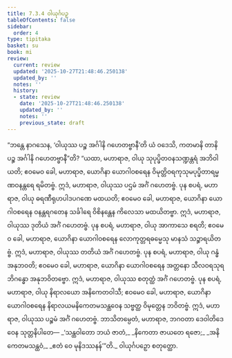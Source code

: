 ```yaml
---
title: 7.3.4 ဝါယုင်္ဂပဉှ
tableOfContents: false
sidebar:
  order: 4
type: tipitaka
basket: su
book: mi
review:
  current: review
  updated: '2025-10-27T21:48:46.250138'
  updated_by: ''
  notes: ''
  history:
  - state: review
    date: '2025-10-27T21:48:46.250138'
    updated_by: ''
    notes: ''
    previous_state: draft
---
```



<ReviewStatus review={frontmatter.review} showDetails={true} />

<HypothesisAnnotation frontmatter={frontmatter} />

<DynamicBreadcrumb />

<Division number="248" book="mi" e="ch" v="28">

<Paragraph number="1777" book="mi">
“ဘန္တေ နာဂသေန, ‘ဝါယုဿ ပဉ္စ အင်္ဂါနိ ဂဟေတဗ္ဗာနီ’တိ ယံ ဝဒေသိ, ကတမာနိ တာနိ ပဉ္စ အင်္ဂါနိ ဂဟေတဗ္ဗာနီ”တိ? “ယထာ, မဟာရာဇ, ဝါယု သုပုပ္ဖိတဝနသဏ္ဍန္တရံ အဘိဝါယတိ; ဧဝမေဝ ခေါ, မဟာရာဇ, ယောဂိနာ ယောဂါဝစရေန ဝိမုတ္တိဝရကုသုမပုပ္ဖိတာရမ္မဏဝနန္တရေ ရမိတဗ္ဗံ. ဣဒံ, မဟာရာဇ, ဝါယုဿ ပဌမံ အင်္ဂံ ဂဟေတဗ္ဗံ.
</Paragraph>

<Paragraph number="1778" book="mi">
ပုန စပရံ, မဟာရာဇ, ဝါယု ဓရဏီရုဟပါဒပဂဏေ မထယတိ; ဧဝမေဝ ခေါ, မဟာရာဇ, ယောဂိနာ ယောဂါဝစရေန ဝနန္တရဂတေန သင်္ခါရေ ဝိစိနန္တေန ကိလေသာ မထယိတဗ္ဗာ. ဣဒံ, မဟာရာဇ, ဝါယုဿ ဒုတိယံ အင်္ဂံ ဂဟေတဗ္ဗံ.
</Paragraph>

<Paragraph number="1779" book="mi">
ပုန စပရံ, မဟာရာဇ, ဝါယု အာကာသေ စရတိ; ဧဝမေဝ ခေါ, မဟာရာဇ, ယောဂိနာ ယောဂါဝစရေန လောကုတ္တရဓမ္မေသု မာနသံ သဉ္စာရယိတဗ္ဗံ. ဣဒံ, မဟာရာဇ, ဝါယုဿ တတိယံ အင်္ဂံ ဂဟေတဗ္ဗံ.
</Paragraph>

<Paragraph number="1780" book="mi">
ပုန စပရံ, မဟာရာဇ, ဝါယု ဂန္ဓံ အနုဘဝတိ; ဧဝမေဝ ခေါ, မဟာရာဇ, ယောဂိနာ ယောဂါဝစရေန အတ္တနော သီလဝရသုရဘိဂန္ဓော အနုဘဝိတဗ္ဗော. ဣဒံ, မဟာရာဇ, ဝါယုဿ စတုတ္ထံ အင်္ဂံ ဂဟေတဗ္ဗံ.
</Paragraph>

<Paragraph number="1781" book="mi">
ပုန စပရံ, မဟာရာဇ, ဝါယု နိရာလယော အနိကေတဝါသီ; ဧဝမေဝ ခေါ, မဟာရာဇ, ယောဂိနာ ယောဂါဝစရေန နိရာလယမနိကေတမသန္ထဝေန သဗ္ဗတ္ထ ဝိမုတ္တေန ဘဝိတဗ္ဗံ. ဣဒံ, မဟာရာဇ, ဝါယုဿ ပဉ္စမံ အင်္ဂံ ဂဟေတဗ္ဗံ. ဘာသိတမ္ပေတံ, မဟာရာဇ, ဘဂဝတာ ဒေဝါတိဒေဝေန သုတ္တနိပါတေ—
</Paragraph>

<Paragraph number="1782" type="verses" book="mi">
_‘သန္ထဝါတော ဘယံ ဇာတံ,_  
_နိကေတာ ဇာယတေ ရဇော;_  
_အနိကေတမသန္ထဝံ,_  
_ဧတံ ဝေ မုနိဒဿနန်’”တိ._  


</Paragraph>
</Division>

<Paragraph number="1783" type="center" book="mi">
ဝါယုင်္ဂပဉှော စတုတ္ထော.
</Paragraph>